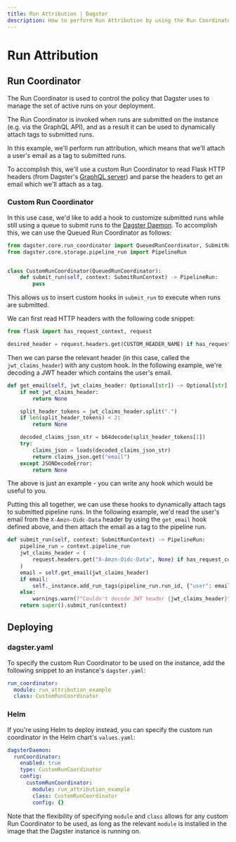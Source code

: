 ```yaml
---
title: Run Attribution | Dagster
description: How to perform Run Attribution by using the Run Coordinator.
---
```


# Run Attribution <Experimental />

<CodeReferenceLink filePath="examples/run_attribution_example" />

## Run Coordinator

The <Link href="/deployment/run-coordinator">Run Coordinator</Link> is used to control the policy that Dagster uses to manage the set of active runs on your deployment.

The Run Coordinator is invoked when runs are submitted on the <Link href="/deployment/dagster-instance">instance</Link> (e.g. via the <Link href="/concepts/dagit/graphql#launch-a-pipeline-run">GraphQL API</Link>), and as a result it can be used to dynamically attach <Link href="/concepts/solids-pipelines/pipelines#pipeline-tags">tags</Link> to submitted runs.

In this example, we'll perform run attribution, which means that we'll attach a user's email as a tag to submitted runs.

To accomplish this, we'll use a custom Run Coordinator to read Flask HTTP headers (from Dagster's [GraphQL server](/concepts/dagit/graphql)) and parse the headers to get an email which we'll attach as a tag.

### Custom Run Coordinator

In this use case, we'd like to add a hook to customize submitted runs while still using a queue to submit runs to the [Dagster Daemon](/deployment/dagster-daemon). To accomplish this, we can use the <Link href="/deployment/run-coordinator#queuedruncoordinator">Queued Run Coordinator</Link> as follows:

```python file=/guides/dagster/run-attribution/custom_run_coordinator_skeleton.py startafter=start_custom_run_coordinator_marker endbefore=end_custom_run_coordinator_marker
from dagster.core.run_coordinator import QueuedRunCoordinator, SubmitRunContext
from dagster.core.storage.pipeline_run import PipelineRun


class CustomRunCoordinator(QueuedRunCoordinator):
    def submit_run(self, context: SubmitRunContext) -> PipelineRun:
        pass
```

This allows us to insert custom hooks in `submit_run` to execute when runs are submitted.

We can first read HTTP headers with the following code snippet:

```python file=/guides/dagster/run-attribution/custom_run_coordinator_skeleton.py startafter=start_flask_header_marker endbefore=end_flask_header_marker
from flask import has_request_context, request

desired_header = request.headers.get(CUSTOM_HEADER_NAME) if has_request_context() else None
```

Then we can parse the relevant header (in this case, called the `jwt_claims_header`) with any custom hook. In the following example, we're decoding a JWT header which contains the user's email.

```python file=../../run_attribution_example/run_attribution_example/custom_run_coordinator.py startafter=start_email_marker endbefore=end_email_marker dedent=4
def get_email(self, jwt_claims_header: Optional[str]) -> Optional[str]:
    if not jwt_claims_header:
        return None

    split_header_tokens = jwt_claims_header.split(".")
    if len(split_header_tokens) < 2:
        return None

    decoded_claims_json_str = b64decode(split_header_tokens[1])
    try:
        claims_json = loads(decoded_claims_json_str)
        return claims_json.get("email")
    except JSONDecodeError:
        return None
```

The above is just an example - you can write any hook which would be useful to you.

Putting this all together, we can use these hooks to dynamically attach tags to submitted pipeline runs. In the following example, we'd read the user's email from the `X-Amzn-Oidc-Data` header by using the `get_email` hook defined above, and then attach the email as a tag to the pipeline run.

```python file=../../run_attribution_example/run_attribution_example/custom_run_coordinator.py startafter=start_submit_marker endbefore=end_submit_marker dedent=4
def submit_run(self, context: SubmitRunContext) -> PipelineRun:
    pipeline_run = context.pipeline_run
    jwt_claims_header = (
        request.headers.get("X-Amzn-Oidc-Data", None) if has_request_context() else None
    )
    email = self.get_email(jwt_claims_header)
    if email:
        self._instance.add_run_tags(pipeline_run.run_id, {"user": email})
    else:
        warnings.warn(f"Couldn't decode JWT header {jwt_claims_header}")
    return super().submit_run(context)
```

## Deploying

### dagster.yaml

To specify the custom Run Coordinator to be used on the instance, add the following snippet to an instance's `dagster.yaml`:

```yaml file=/guides/dagster/run-attribution/dagster.yaml
run_coordinator:
  module: run_attribution_example
  class: CustomRunCoordinator
```

### Helm

If you're using Helm to deploy instead, you can specify the custom run coordinator in the Helm chart's `values.yaml`:

```yaml file=/guides/dagster/run-attribution/values.yaml
dagsterDaemon:
  runCoordinator:
    enabled: true
    type: CustomRunCoordinator
    config:
      customRunCoordinator:
        module: run_attribution_example
        class: CustomRunCoordinator
        config: {}
```

Note that the flexibility of specifying `module` and `class` allows for any custom Run Coordinator to be used, as long as the relevant `module` is installed in the image that the Dagster instance is running on.
